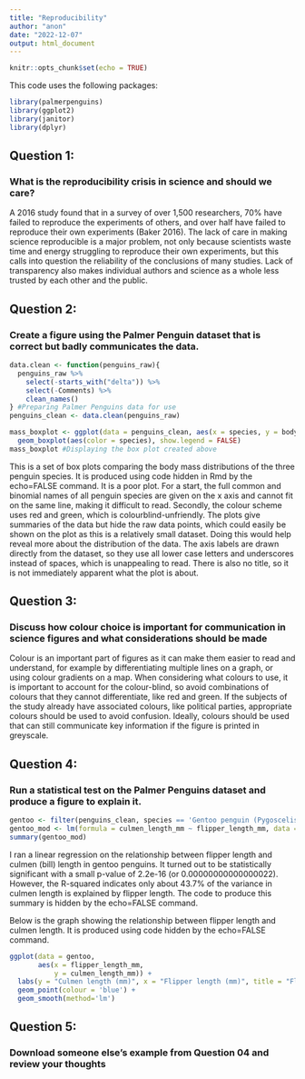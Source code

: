 ---
title: "Reproducibility"
author: "anon"
date: "2022-12-07"
output: html_document
---

```{r setup, include=FALSE}
knitr::opts_chunk$set(echo = TRUE)
```

This code uses the following packages:
```{r, results='hide', warning=FALSE, message=FALSE}
library(palmerpenguins)
library(ggplot2)
library(janitor)
library(dplyr)
```

## Question 1:
### What is the reproducibility crisis in science and should we care?

A 2016 study found that in a survey of over 1,500 researchers, 70% have failed to reproduce the experiments of others, and over half have failed to reproduce their own experiments (Baker 2016). The lack of care in making science reproducible is a major problem, not only because scientists waste time and energy struggling to reproduce their own experiments, but this calls into question the reliability of the conclusions of many studies. Lack of transparency also makes individual authors and science as a whole less trusted by each other and the public.

## Question 2:
### Create a figure using the Palmer Penguin dataset that is correct but badly communicates the data.

```{r, Data cleaning, include=FALSE} 
data.clean <- function(penguins_raw){
  penguins_raw %>%
    select(-starts_with("delta")) %>%
    select(-Comments) %>%
    clean_names()
} #Preparing Palmer Penguins data for use
penguins_clean <- data.clean(penguins_raw)
```

```{r, Mass Box Plot, echo=FALSE, warning=FALSE}
mass_boxplot <- ggplot(data = penguins_clean, aes(x = species, y = body_mass_g)) +
  geom_boxplot(aes(color = species), show.legend = FALSE)
mass_boxplot #Displaying the box plot created above
```

This is a set of box plots comparing the body mass distributions of the three penguin species. It is produced using code hidden in Rmd by the echo=FALSE command. It is a poor plot. For a start, the full common and binomial names of all penguin species are given on the x axis and cannot fit on the same line, making it difficult to read. Secondly, the colour scheme uses red and green, which is colourblind-unfriendly. The plots give summaries of the data but hide the raw data points, which could easily be shown on the plot as this is a relatively small dataset. Doing this would help reveal more about the distribution of the data. The axis labels are drawn directly from the dataset, so they use all lower case letters and underscores instead of spaces, which is unappealing to read. There is also no title, so it is not immediately apparent what the plot is about.

## Question 3:
### Discuss how colour choice is important for communication in science figures and what considerations should be made

Colour is an important part of figures as it can make them easier to read and understand, for example by differentiating multiple lines on a graph, or using colour gradients on a map. When considering what colours to use, it is important to account for the colour-blind, so avoid combinations of colours that they cannot differentiate, like red and green. If the subjects of the study already have associated colours, like political parties, appropriate colours should be used to avoid confusion. Ideally, colours should be used that can still communicate key information if the figure is printed in greyscale.

## Question 4:
### Run a statistical test on the Palmer Penguins dataset and produce a figure to explain it.

```{r, echo=FALSE}
gentoo <- filter(penguins_clean, species == 'Gentoo penguin (Pygoscelis papua)')
gentoo_mod <- lm(formula = culmen_length_mm ~ flipper_length_mm, data = gentoo)
summary(gentoo_mod)
```

I ran a linear regression on the relationship between flipper length and culmen (bill) length in gentoo penguins. It turned out to be statistically significant with a small p-value of 2.2e-16 (or 0.00000000000000022). However, the R-squared indicates only about 43.7% of the variance in culmen length is explained by flipper length. The code to produce this summary is hidden by the echo=FALSE command.

Below is the graph showing the relationship between flipper length and culmen length. It is produced using code hidden by the echo=FALSE command.

```{r, graph, echo=FALSE, warning=FALSE}

ggplot(data = gentoo,
       aes(x = flipper_length_mm,
           y = culmen_length_mm)) +
  labs(y = "Culmen length (mm)", x = "Flipper length (mm)", title = "Flipper and culmen length in gentoo penguins") +
  geom_point(colour = 'blue') +
  geom_smooth(method='lm') 
```

## Question 5:
### Download someone else’s example from Question 04 and review your thoughts


